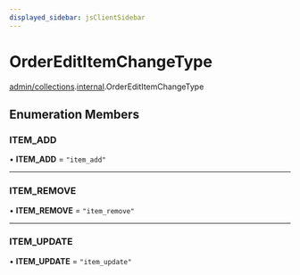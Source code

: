 ```yaml
---
displayed_sidebar: jsClientSidebar
---
```



# OrderEditItemChangeType

[admin/collections](../../modules/admin_collections.mdx).[internal](../../admin_collections/modules/admin_collections.internal.mdx).OrderEditItemChangeType

## Enumeration Members

### ITEM\_ADD

• **ITEM\_ADD** = ``"item_add"``

___

### ITEM\_REMOVE

• **ITEM\_REMOVE** = ``"item_remove"``

___

### ITEM\_UPDATE

• **ITEM\_UPDATE** = ``"item_update"``
